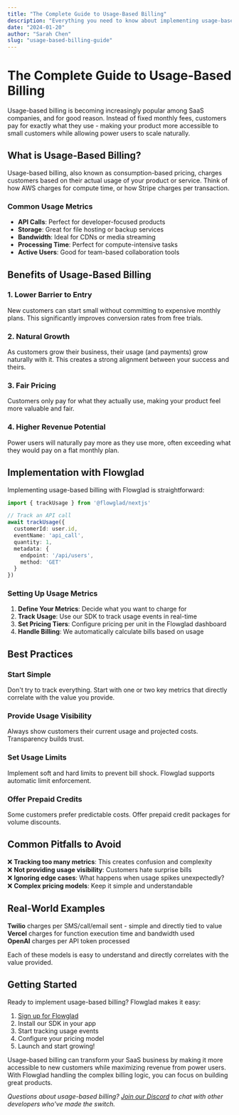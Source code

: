 ```yaml
---
title: "The Complete Guide to Usage-Based Billing"
description: "Everything you need to know about implementing usage-based billing in your SaaS application."
date: "2024-01-20"
author: "Sarah Chen"
slug: "usage-based-billing-guide"
---
```


# The Complete Guide to Usage-Based Billing

Usage-based billing is becoming increasingly popular among SaaS companies, and for good reason. Instead of fixed monthly fees, customers pay for exactly what they use - making your product more accessible to small customers while allowing power users to scale naturally.

## What is Usage-Based Billing?

Usage-based billing, also known as consumption-based pricing, charges customers based on their actual usage of your product or service. Think of how AWS charges for compute time, or how Stripe charges per transaction.

### Common Usage Metrics

- **API Calls**: Perfect for developer-focused products
- **Storage**: Great for file hosting or backup services  
- **Bandwidth**: Ideal for CDNs or media streaming
- **Processing Time**: Perfect for compute-intensive tasks
- **Active Users**: Good for team-based collaboration tools

## Benefits of Usage-Based Billing

### 1. Lower Barrier to Entry
New customers can start small without committing to expensive monthly plans. This significantly improves conversion rates from free trials.

### 2. Natural Growth
As customers grow their business, their usage (and payments) grow naturally with it. This creates a strong alignment between your success and theirs.

### 3. Fair Pricing
Customers only pay for what they actually use, making your product feel more valuable and fair.

### 4. Higher Revenue Potential
Power users will naturally pay more as they use more, often exceeding what they would pay on a flat monthly plan.

## Implementation with Flowglad

Implementing usage-based billing with Flowglad is straightforward:

```typescript
import { trackUsage } from '@flowglad/nextjs'

// Track an API call
await trackUsage({
  customerId: user.id,
  eventName: 'api_call',
  quantity: 1,
  metadata: {
    endpoint: '/api/users',
    method: 'GET'
  }
})
```

### Setting Up Usage Metrics

1. **Define Your Metrics**: Decide what you want to charge for
2. **Track Usage**: Use our SDK to track usage events in real-time
3. **Set Pricing Tiers**: Configure pricing per unit in the Flowglad dashboard
4. **Handle Billing**: We automatically calculate bills based on usage

## Best Practices

### Start Simple
Don't try to track everything. Start with one or two key metrics that directly correlate with the value you provide.

### Provide Usage Visibility  
Always show customers their current usage and projected costs. Transparency builds trust.

### Set Usage Limits
Implement soft and hard limits to prevent bill shock. Flowglad supports automatic limit enforcement.

### Offer Prepaid Credits
Some customers prefer predictable costs. Offer prepaid credit packages for volume discounts.

## Common Pitfalls to Avoid

❌ **Tracking too many metrics**: This creates confusion and complexity  
❌ **Not providing usage visibility**: Customers hate surprise bills  
❌ **Ignoring edge cases**: What happens when usage spikes unexpectedly?  
❌ **Complex pricing models**: Keep it simple and understandable  

## Real-World Examples

**Twilio** charges per SMS/call/email sent - simple and directly tied to value  
**Vercel** charges for function execution time and bandwidth used  
**OpenAI** charges per API token processed  

Each of these models is easy to understand and directly correlates with the value provided.

## Getting Started

Ready to implement usage-based billing? Flowglad makes it easy:

1. [Sign up for Flowglad](/docs)
2. Install our SDK in your app
3. Start tracking usage events
4. Configure your pricing model
5. Launch and start growing!

Usage-based billing can transform your SaaS business by making it more accessible to new customers while maximizing revenue from power users. With Flowglad handling the complex billing logic, you can focus on building great products.

*Questions about usage-based billing? [Join our Discord](/join-discord) to chat with other developers who've made the switch.*